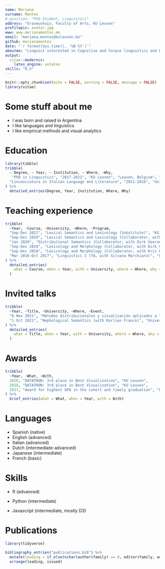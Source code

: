 ```yaml
---
name: Mariana
surname: Montes
# position: "PhD Student, Linguistics"
address: "Erasmushuis, Faculty of Arts, KU Leuven"
profilepic: avatar.jpg
www: www.marianamontes.me
email: "mariana.montes@kuleuven.be"
github: marianamontes
date: "`r format(Sys.time(), '%B %Y')`"
aboutme: "Linguist interested in Cognitive and Corpus linguistics and Data visualization"
output:
  vitae::moderncv:
    latex_engine: xelatex
skills: "R,5"
---
```


```r
knitr::opts_chunk$set(echo = FALSE, warning = FALSE, message = FALSE)
library(vitae)
```

# Some stuff about me

 * I was born and raised in Argentina
 * I like languages and linguistics
 * I like empirical methods and visual analytics

# Education

```r
library(tibble)
tribble(
  ~ Degree, ~ Year, ~ Institution, ~ Where, ~Why,
   "PhD in Linguistics", "2017-2021", "KU Leuven", "Leuven, Belgium", "Defended: 21/Sep/2021",
  "Lincenciatura in Italian Language and Literature", "2011-2016", "Universidad Nacional de Córdoba", "Córdoba, Argentina", "Cumulative GPA: 9.25/10"
) %>% 
  detailed_entries(Degree, Year, Institution, Where, Why)
```

# Teaching experience

```r
tribble(
  ~Year, ~Course, ~University, ~Where, ~Program,
  "Sep-Dec 2021", "Lexical Semantics and Lexicology (Substitute)", "KU Leuven", "Leuven, Belgium", "Advanced Master in Linguistics",
  "Sep-Dec 2020", "Lexical Semantics and Lexicology (Collaborator, with Dirk Geeraerts)", "KU Leuven", "Leuven, Belgium", "Advanced Master in Linguistics",
  "Jan 2020", "Distributional Semantics (Collaborator, with Dirk Geeraerts)", "Tilburg University", "Tilburg, Netherlands", "Winter LOT School",
  "Sep-Dec 2019", "Lexicology and Morphology (Collaborator, with Dirk Geeraerts)", "KU Leuven", "Leuven, Belgium", "Master in Linguistics",
  "Sep-Dec 2018", "Lexicology and Morphology (Collaborator, with Kris Heylen)", "KU Leuven", "Leuven, Belgium", "Master in Linguistics",
  "Mar 2016-Oct 2017", "Linguistics I (TA, with Silvana Marchiaro)", "Universidad Nacional de Córdoba", "Córdoba, Argentina","Degree in Italian Language and Literature (Licenciatura, Profesorado, Traductorado)"
) %>%
  detailed_entries(
    what = Course, when = Year, with = University, where = Where, why = Program
  )
```

# Invited talks

```r
tribble(
  ~Year, ~Title, ~University, ~Where, ~Event,
  "6 Nov 2021", "Métodos distribucionales y visualización aplicados a la semántica lexica (Distributional methods and visualization applied to lexical semantics)", "Grupo de Estadística para el Estudio del Lenguaje, Universidad de Buenos Aires", "Online", "Ciclo de charlas sobre Herramientas y métodos para el análisis cuantitativo del lenguaje",
  "1 Oct 2021", "Nephological Semantics (with Karlien Franco)", "Universidad del Salvador", "Buenos Aires, Argentina (and via YouTube)", "II Jornadas de Lingüística y Gramática Española"
) %>%
  detailed_entries(
    what = Title, when = Year, with = University, where = Where, why = Event
  )
```

# Awards

```r
tribble(
  ~Year, ~What, ~With,
  2020, "DATATHON: 3rd place in Best Visualization", "KU Leuven",
  2018, "DATATHON: 3rd place in Best Visualization", "KU Leuven",
  2017, "Award for highest GPA in the cohort and timely graduation", "Universidad Nacional de Córdoba"
) %>% 
  brief_entries(what = What, when = Year, with = With)
```

# Languages

- Spanish (native)
- English (advanced)
- Italian (advanced)
- Dutch (intermediate-advanced)
- Japanese (intermediate)
- French (basic)

# Skills

- R (advanced)

- Python (intermediate)

- Javascript (intermediate, mostly D3)

# Publications

<!-- TODO Filter and translate publications -->

```r
library(tidyverse)

bibliography_entries("publications.bib") %>%
  mutate(leading = if_else(nchar(author$family) == 0, editor$family, author$family)) %>% 
  arrange(leading, issued)
```


